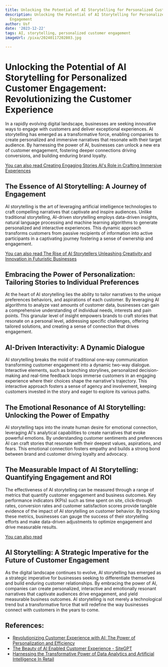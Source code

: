 ```yaml
---
title: Unlocking the Potential of AI Storytelling for Personalized Customer Engagement
description: Unlocking the Potential of AI Storytelling for Personalized Customer
  Engagement
author: Usf
date: '2023-12-22'
tags: AI, storytelling, personalized customer engagement
imageUrl: /pixa/20240117202803.jpg

---
```

# Unlocking the Potential of AI Storytelling for Personalized Customer  Engagement: Revolutionizing  the Customer  Experience

In a rapidly evolving digital landscape, businesses  are seeking innovative ways to engage with customers and  deliver  exceptional experiences. AI storytelling has emerged as  a transformative force, enabling companies to create personalized and immersive narratives that resonate with their target audience. By harnessing the power of AI, businesses can unlock a new era of customer engagement, fostering deeper connections driving conversions,  and building enduring  brand  loyalty.

[You can also  read Creating Engaging Stories AI's Role in  Crafting Immersive Experiences](Creating%20Engaging%20Stories%20AI%27s%20Role%20in%20Crafting%20Immersive%20Experiences)


## The Essence of AI Storytelling: A Journey of Engagement

AI storytelling is the art of leveraging artificial intelligence technologies to craft compelling narratives that captivate  and inspire audiences. Unlike traditional storytelling,  AI-driven storytelling employs data-driven insights, natural language processing and machine learning algorithms to  generate personalized and interactive experiences. This dynamic approach  transforms customers from passive recipients of information into active participants in a captivating journey fostering a sense of ownership and engagement.

[You can also read The Rise of AI  Storytellers Unleashing Creativity and Innovation in Futuristic Businesses](The%20Rise%20of%20AI%20Storytellers%20Unleashing%20Creativity%20and%20Innovation%20in%20Futuristic%20Businesses)


## Embracing the Power of Personalization: Tailoring Stories to Individual  Preferences

At the heart of  AI storytelling lies the ability to tailor  narratives to the unique  preferences behaviors, and aspirations  of each customer. By leveraging AI algorithms  to analyze vast amounts of customer data,  businesses can gain a comprehensive understanding of individual needs, interests and  pain points. This granular level of insight empowers brands to craft stories that resonate on a personal level,  addressing specific challenges, offering  tailored solutions, and creating a sense of connection that drives engagement.

## AI-Driven Interactivity: A Dynamic Dialogue

AI storytelling  breaks the mold of traditional one-way communication transforming customer engagement into a dynamic two-way dialogue. Interactive elements, such as branching storylines, personalized decision-making and real-time feedback loops immerse customers in an engaging experience where their choices shape the narrative's trajectory. This interactive approach fosters a sense of agency and involvement, keeping customers invested in the story and eager to explore its various paths.

##  The Emotional Resonance of  AI Storytelling: Unlocking the Power of Empathy

AI  storytelling taps  into the innate human desire for emotional connection, leveraging AI's  analytical capabilities to create narratives that evoke powerful emotions. By understanding customer sentiments and preferences AI can craft stories that resonate with  their  deepest values, aspirations, and  fears. This emotional connection fosters empathy and builds a strong bond between brand and  customer driving  loyalty and advocacy.

## The Measurable Impact of AI Storytelling: Quantifying  Engagement and ROI

The  effectiveness of AI storytelling can be measured through a range of metrics that quantify customer engagement and business outcomes. Key performance indicators (KPIs) such  as time spent on site, click-through rates, conversion rates and customer satisfaction  scores provide tangible evidence of  the impact of AI storytelling on customer behavior. By  tracking these metrics, businesses can gauge the success  of  their storytelling efforts and  make data-driven adjustments to optimize engagement and  drive measurable results.

[You can  also read ]()


## AI  Storytelling: A Strategic  Imperative for the Future of Customer Engagement

As the digital landscape continues to evolve, AI storytelling has emerged as a strategic imperative  for businesses seeking to differentiate  themselves and build enduring customer relationships. By  embracing the power of AI, companies can create personalized, interactive and emotionally resonant narratives that captivate audiences drive engagement, and yield measurable business outcomes. AI storytelling is not  merely  a technological trend but a transformative force that will redefine  the way businesses connect with customers in the years to come.

## References:
- [Revolutionizing Customer Experience with AI: The Power of Personalization and Efficiency](https://www.linkedin.com/pulse/revolutionizing-customer-experience-ai-power-personalization-efficiency-qk82c)
- [The Beauty of AI Enabled Customer Experience - SiteGPT](https://sitegpt.ai/blog/ai-enabled-customer-experience)
- [Harnessing the Transformative Power of Data Analytics and Artificial Intelligence In Retail](https://risnews.com/harnessing-transformative-power-data-analytics-and-artificial-intelligence-retail)

